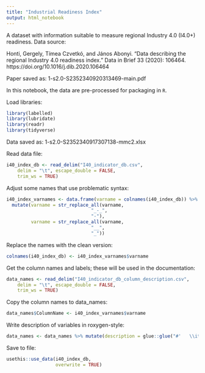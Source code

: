 ```yaml
---
title: "Industrial Readiness Index"
output: html_notebook
---
```


A dataset with information suitable to measure regional Industry 4.0 (I4.0+) readiness. Data source:

Honti, Gergely, Tímea Czvetkó, and János Abonyi. "Data describing the regional Industry 4.0 readiness index." Data in Brief 33 (2020): 106464. https://doi.org/10.1016/j.dib.2020.106464

Paper saved as: 1-s2.0-S2352340920313469-main.pdf

In this notebook, the data are pre-processed for packaging in `R`.

Load libraries:
```r
library(labelled)
library(lubridate)
library(readr)
library(tidyverse)
```

Data saved as: 1-s2.0-S2352340917307138-mmc2.xlsx

Read data file:
```r
i40_index_db <- read_delim("I40_indicator_db.csv", 
    delim = "\t", escape_double = FALSE, 
    trim_ws = TRUE)
```

Adjust some names that use problematic syntax:
```r
i40_index_varnames <- data.frame(varname = colnames(i40_index_db)) %>%
  mutate(varname = str_replace_all(varname, 
                               "_-_", 
                               "-"),
         varname = str_replace_all(varname,
                               "__",
                               "_"))
```

Replace the names with the clean version:
```r
colnames(i40_index_db) <- i40_index_varnames$varname
```


Get the column names and labels; these will be used in the documentation:
```r
data_names <- read_delim("I40_indicator_db_column_description.csv", 
    delim = "\t", escape_double = FALSE, 
    trim_ws = TRUE)
```

Copy the column names to data_names:
```r
data_names$ColumnName <- i40_index_varnames$varname
```

Write description of variables in roxygen-style:
```r
data_names <- data_names %>% mutate(description = glue::glue("#'   \\item{{{ColumnName}}}{{{Description}}}"))
```

Save to file:
```r
usethis::use_data(i40_index_db,
                  overwrite = TRUE)
```
